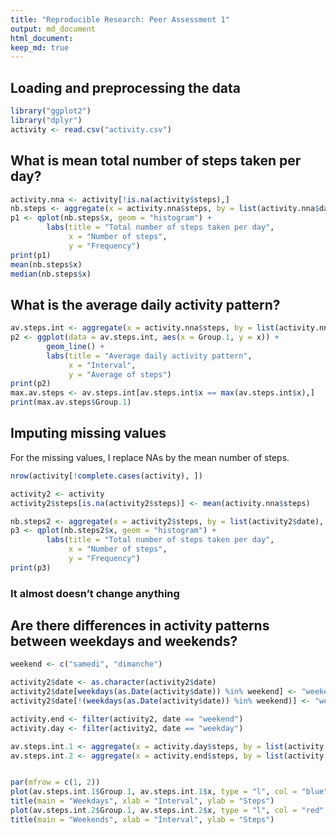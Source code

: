 ```yaml
---
title: "Reproducible Research: Peer Assessment 1"
output: md_document
html_document:
keep_md: true
---
```



## Loading and preprocessing the data

```r
library("ggplot2")
library("dplyr")
activity <- read.csv("activity.csv")
```

## What is mean total number of steps taken per day?

```r
activity.nna <- activity[!is.na(activity$steps),]
nb.steps <- aggregate(x = activity.nna$steps, by = list(activity.nna$date), FUN = sum)
p1 <- qplot(nb.steps$x, geom = "histogram") + 
        labs(title = "Total number of steps taken per day",
             x = "Number of steps",
             y = "Frequency")
print(p1)
mean(nb.steps$x)
median(nb.steps$x)

```

## What is the average daily activity pattern?

```r
av.steps.int <- aggregate(x = activity.nna$steps, by = list(activity.nna$interval), FUN = mean)
p2 <- ggplot(data = av.steps.int, aes(x = Group.1, y = x)) +
        geom_line() +
        labs(title = "Average daily activity pattern",
             x = "Interval",
             y = "Average of steps")
print(p2)
max.av.steps <- av.steps.int[av.steps.int$x == max(av.steps.int$x),]
print(max.av.steps$Group.1)
```

## Imputing missing values

For the missing values, I replace NAs by the mean number of steps.

```r
nrow(activity[!complete.cases(activity), ])

activity2 <- activity
activity2$steps[is.na(activity2$steps)] <- mean(activity.nna$steps)

nb.steps2 <- aggregate(x = activity2$steps, by = list(activity2$date), FUN = sum)
p3 <- qplot(nb.steps2$x, geom = "histogram") + 
        labs(title = "Total number of steps taken per day",
             x = "Number of steps",
             y = "Frequency")
print(p3)
```

### It almost doesn't change anything

## Are there differences in activity patterns between weekdays and weekends?

```r
weekend <- c("samedi", "dimanche")

activity2$date <- as.character(activity2$date)
activity2$date[weekdays(as.Date(activity$date)) %in% weekend] <- "weekend"
activity2$date[!(weekdays(as.Date(activity$date)) %in% weekend)] <- "weekday"

activity.end <- filter(activity2, date == "weekend")
activity.day <- filter(activity2, date == "weekday")

av.steps.int.1 <- aggregate(x = activity.day$steps, by = list(activity.day$interval), FUN = mean)
av.steps.int.2 <- aggregate(x = activity.end$steps, by = list(activity.end$interval), FUN = mean)


par(mfrow = c(1, 2))
plot(av.steps.int.1$Group.1, av.steps.int.1$x, type = "l", col = "blue", ylim = c(-1, 210), ylab = "", xlab = "")
title(main = "Weekdays", xlab = "Interval", ylab = "Steps")
plot(av.steps.int.2$Group.1, av.steps.int.2$x, type = "l", col = "red", ylim = c(-1, 210), ylab = "", xlab = "")
title(main = "Weekends", xlab = "Interval", ylab = "Steps")
```
